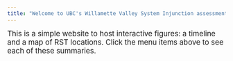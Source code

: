 ```yaml
---
title: "Welcome to UBC's Willamette Valley System Injunction assessment interactive graphics webpage"
---
```


<span style="font-size:120%">This is a simple website to host interactive figures: a timeline and a map of RST locations. Click the menu items above to see each of these summaries.</span>  